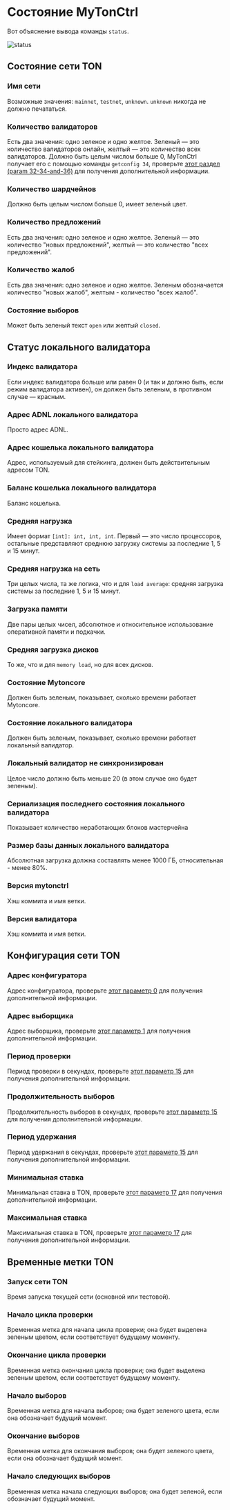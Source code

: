 # Состояние MyTonCtrl

Вот объяснение вывода команды `status`.

![status](/img/docs/mytonctrl/status.png)

## Состояние сети TON

### Имя сети

Возможные значения: `mainnet`, `testnet`, `unknown`. `unknown` никогда не должно печататься.

### Количество валидаторов

Есть два значения: одно зеленое и одно желтое. Зеленый — это количество валидаторов онлайн, желтый — это количество всех
валидаторов.
Должно быть целым числом больше 0, MyTonCtrl получает его с помощью команды `getconfig 34`,
проверьте [этот раздел (param 32-34-and-36)](/v3/documentation/network/configs/blockchain-configs#param-32-34-and-36) для получения дополнительной информации.

### Количество шардчейнов

Должно быть целым числом больше 0, имеет зеленый цвет.

### Количество предложений

Есть два значения: одно зеленое и одно желтое. Зеленый — это количество "новых предложений", желтый — это количество "всех предложений".

### Количество жалоб

Есть два значения: одно зеленое и одно желтое. Зеленым обозначается количество "новых жалоб", желтым - количество
"всех жалоб".

### Состояние выборов

Может быть зеленый текст `open` или желтый `closed`.

## Статус локального валидатора

### Индекс валидатора

Если индекс валидатора больше или равен 0 (и так и должно быть, если режим валидатора активен), он должен быть зеленым, в противном случае — красным.

### Адрес ADNL локального валидатора

Просто адрес ADNL.

### Адрес кошелька локального валидатора

Адрес, используемый для стейкинга, должен быть действительным адресом TON. 

### Баланс кошелька локального валидатора

Баланс кошелька.

### Средняя нагрузка

Имеет формат `[int]: int, int, int`. Первый — это число процессоров, остальные представляют среднюю загрузку системы за последние 1, 5 и 15 минут.

### Средняя нагрузка на сеть

Три целых числа, та же логика, что и для `load average`: средняя загрузка системы за последние 1, 5 и 15 минут.

### Загрузка памяти

Две пары целых чисел, абсолютное и относительное использование оперативной памяти и подкачки.

### Средняя загрузка дисков

То же, что и для `memory load`, но для всех дисков.

### Состояние Mytoncore

Должен быть зеленым, показывает, сколько времени работает Mytoncore.

### Состояние локального валидатора

Должен быть зеленым, показывает, сколько времени работает локальный валидатор.

### Локальный валидатор не синхронизирован

Целое число должно быть меньше 20 (в этом случае оно будет зеленым).

### Сериализация последнего состояния локального валидатора

Показывает количество неработающих блоков мастерчейна

### Размер базы данных локального валидатора

Абсолютная загрузка должна составлять менее 1000 ГБ, относительная - менее 80%.

### Версия mytonctrl

Хэш коммита и имя ветки.

### Версия валидатора

Хэш коммита и имя ветки.

## Конфигурация сети TON

### Адрес конфигуратора

Адрес конфигуратора, проверьте [этот параметр 0](/v3/documentation/network/configs/blockchain-configs#param-0) для получения дополнительной информации.

### Адрес выборщика

Адрес выборщика, проверьте [этот параметр 1](/v3/documentation/network/configs/blockchain-configs#param-1) для получения дополнительной информации.

### Период проверки

Период проверки в секундах, проверьте [этот параметр 15](/v3/documentation/network/configs/blockchain-configs#param-15) для получения дополнительной информации.

### Продолжительность выборов

Продолжительность выборов в секундах, проверьте [этот параметр 15](/v3/documentation/network/configs/blockchain-configs#param-15) для получения дополнительной информации.

### Период удержания

Период удержания в секундах, проверьте [этот параметр 15](/v3/documentation/network/configs/blockchain-configs#param-15) для получения дополнительной информации.

### Минимальная ставка

Минимальная ставка в TON, проверьте [этот параметр 17](/v3/documentation/network/configs/blockchain-configs#param-17) для получения дополнительной информации.

### Максимальная ставка

Максимальная ставка в TON, проверьте [этот параметр 17](/v3/documentation/network/configs/blockchain-configs#param-17) для получения дополнительной информации.

## Временные метки TON

### Запуск сети TON

Время запуска текущей сети (основной или тестовой).

### Начало цикла проверки

Временная метка для начала цикла проверки; она будет выделена зеленым цветом, если соответствует будущему моменту.

### Окончание цикла проверки

Временная метка окончания цикла проверки; она будет выделена зеленым цветом, если соответствует будущему моменту.

### Начало выборов

Временная метка для начала выборов; она будет зеленого цвета, если она обозначает будущий момент.

### Окончание выборов

Временная метка для окончания выборов; она будет зеленого цвета, если она обозначает будущий момент.

### Начало следующих выборов

Временная метка начала следующих выборов; она будет зеленой, если обозначает будущий момент.
